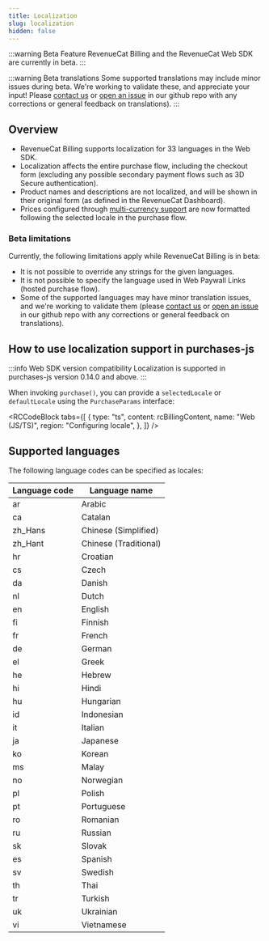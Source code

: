 ```yaml
---
title: Localization
slug: localization
hidden: false
---
```


:::warning Beta Feature
RevenueCat Billing and the RevenueCat Web SDK are currently in beta.
:::

:::warning Beta translations
Some supported translations may include minor issues during beta. We're working to validate these, and appreciate your input! Please [contact us](mailto:support%40revenuecat.com) or [open an issue](https://github.com/RevenueCat/purchases-js/issues) in our github repo with any corrections or general feedback on translations).
:::

## Overview

- RevenueCat Billing supports localization for 33 languages in the Web SDK.
- Localization affects the entire purchase flow, including the checkout form (excluding any possible secondary payment flows such as 3D Secure authentication).
- Product names and descriptions are not localized, and will be shown in their original form (as defined in the RevenueCat Dashboard).
- Prices configured through [multi-currency support](/web/revenuecat-billing/multi-currency-support/) are now formatted following the selected locale in the purchase flow.

### Beta limitations

Currently, the following limitations apply while RevenueCat Billing is in beta:

- It is not possible to override any strings for the given languages.
- It is not possible to specify the language used in Web Paywall Links (hosted purchase flow).
- Some of the supported languages may have minor translation issues, and we're working to validate them (please [contact us](mailto:support%40revenuecat.com) or [open an issue](https://github.com/RevenueCat/purchases-js/issues) in our github repo with any corrections or general feedback on translations).

## How to use localization support in purchases-js

:::info Web SDK version compatibility
Localization is supported in purchases-js version 0.14.0 and above.
:::

When invoking `purchase()`, you can provide a `selectedLocale` or `defaultLocale` using the `PurchaseParams` interface:


<RCCodeBlock
  tabs={[
    {
      type: "ts",
      content: rcBillingContent,
      name: "Web (JS/TS)",
      region: "Configuring locale",
    },
  ]}
/>

## Supported languages

The following language codes can be specified as locales:

| Language code | Language name         |
| ------------- | --------------------- |
| ar            | Arabic                |
| ca            | Catalan               |
| zh_Hans       | Chinese (Simplified)  |
| zh_Hant       | Chinese (Traditional) |
| hr            | Croatian              |
| cs            | Czech                 |
| da            | Danish                |
| nl            | Dutch                 |
| en            | English               |
| fi            | Finnish               |
| fr            | French                |
| de            | German                |
| el            | Greek                 |
| he            | Hebrew                |
| hi            | Hindi                 |
| hu            | Hungarian             |
| id            | Indonesian            |
| it            | Italian               |
| ja            | Japanese              |
| ko            | Korean                |
| ms            | Malay                 |
| no            | Norwegian             |
| pl            | Polish                |
| pt            | Portuguese            |
| ro            | Romanian              |
| ru            | Russian               |
| sk            | Slovak                |
| es            | Spanish               |
| sv            | Swedish               |
| th            | Thai                  |
| tr            | Turkish               |
| uk            | Ukrainian             |
| vi            | Vietnamese            |
